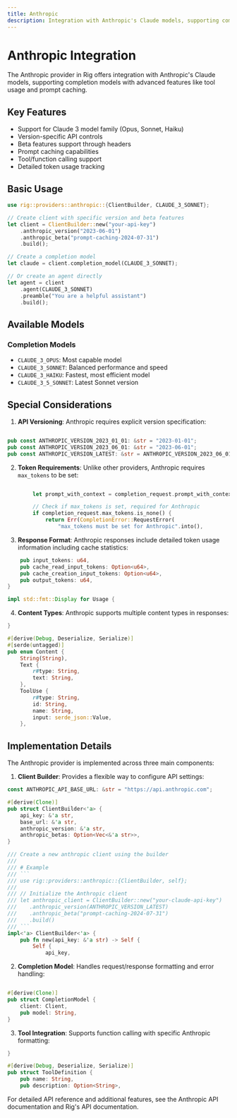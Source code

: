 ```yaml
---
title: Anthropic
description: Integration with Anthropic's Claude models, supporting completion models with advanced features like tool usage and prompt caching.
---
```



# Anthropic Integration

The Anthropic provider in Rig offers integration with Anthropic's Claude models, supporting completion models with advanced features like tool usage and prompt caching.

## Key Features

- Support for Claude 3 model family (Opus, Sonnet, Haiku)
- Version-specific API controls
- Beta features support through headers
- Prompt caching capabilities
- Tool/function calling support
- Detailed token usage tracking

## Basic Usage

```rust
use rig::providers::anthropic::{ClientBuilder, CLAUDE_3_SONNET};

// Create client with specific version and beta features
let client = ClientBuilder::new("your-api-key")
    .anthropic_version("2023-06-01")
    .anthropic_beta("prompt-caching-2024-07-31")
    .build();

// Create a completion model
let claude = client.completion_model(CLAUDE_3_SONNET);

// Or create an agent directly
let agent = client
    .agent(CLAUDE_3_SONNET)
    .preamble("You are a helpful assistant")
    .build();
```

## Available Models

### Completion Models
- `CLAUDE_3_OPUS`: Most capable model
- `CLAUDE_3_SONNET`: Balanced performance and speed
- `CLAUDE_3_HAIKU`: Fastest, most efficient model
- `CLAUDE_3_5_SONNET`: Latest Sonnet version

## Special Considerations

1. **API Versioning**: Anthropic requires explicit version specification:

```rust filename="rig-core/src/providers/anthropic/completion.rs [29:32]"

pub const ANTHROPIC_VERSION_2023_01_01: &str = "2023-01-01";
pub const ANTHROPIC_VERSION_2023_06_01: &str = "2023-06-01";
pub const ANTHROPIC_VERSION_LATEST: &str = ANTHROPIC_VERSION_2023_06_01;
```


2. **Token Requirements**: Unlike other providers, Anthropic requires `max_tokens` to be set:
    
```rust filename="rig-core/src/providers/anthropic/completion.rs [176:182]"

        let prompt_with_context = completion_request.prompt_with_context();

        // Check if max_tokens is set, required for Anthropic
        if completion_request.max_tokens.is_none() {
            return Err(CompletionError::RequestError(
                "max_tokens must be set for Anthropic".into(),
```


3. **Response Format**: Anthropic responses include detailed token usage information including cache statistics:

```rust filename="rig-core/src/providers/anthropic/completion.rs [63:69]"
    pub input_tokens: u64,
    pub cache_read_input_tokens: Option<u64>,
    pub cache_creation_input_tokens: Option<u64>,
    pub output_tokens: u64,
}

impl std::fmt::Display for Usage {
```


4. **Content Types**: Anthropic supports multiple content types in responses:

```rust filename="rig-core/src/providers/anthropic/completion.rs [43:58]"
}

#[derive(Debug, Deserialize, Serialize)]
#[serde(untagged)]
pub enum Content {
    String(String),
    Text {
        r#type: String,
        text: String,
    },
    ToolUse {
        r#type: String,
        id: String,
        name: String,
        input: serde_json::Value,
    },
```


## Implementation Details

The Anthropic provider is implemented across three main components:

1. **Client Builder**: Provides a flexible way to configure API settings:

```rust filename="rig-core/src/providers/anthropic/client.rs [13:73]"
const ANTHROPIC_API_BASE_URL: &str = "https://api.anthropic.com";

#[derive(Clone)]
pub struct ClientBuilder<'a> {
    api_key: &'a str,
    base_url: &'a str,
    anthropic_version: &'a str,
    anthropic_betas: Option<Vec<&'a str>>,
}

/// Create a new anthropic client using the builder
///
/// # Example
/// ```
/// use rig::providers::anthropic::{ClientBuilder, self};
///
/// // Initialize the Anthropic client
/// let anthropic_client = ClientBuilder::new("your-claude-api-key")
///    .anthropic_version(ANTHROPIC_VERSION_LATEST)
///    .anthropic_beta("prompt-caching-2024-07-31")
///    .build()
/// ```
impl<'a> ClientBuilder<'a> {
    pub fn new(api_key: &'a str) -> Self {
        Self {
            api_key,
```


2. **Completion Model**: Handles request/response formatting and error handling:

```rust filename="rig-core/src/providers/anthropic/completion.rs [137:142]"

#[derive(Clone)]
pub struct CompletionModel {
    client: Client,
    pub model: String,
}
```


3. **Tool Integration**: Supports function calling with specific Anthropic formatting:

```rust filename="rig-core/src/providers/anthropic/completion.rs [86:91]"
}

#[derive(Debug, Deserialize, Serialize)]
pub struct ToolDefinition {
    pub name: String,
    pub description: Option<String>,
```


For detailed API reference and additional features, see the Anthropic API documentation and Rig's API documentation.

<br />

<Cards>
<Card title="API Reference (docs.rs)" href="https://docs.rs/rig-core/latest/rig/providers/anthropic/index.html"/>
</Cards>
